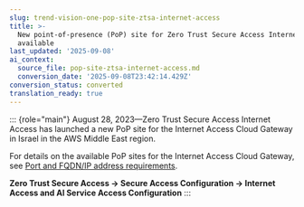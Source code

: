 ```yaml
---
slug: trend-vision-one-pop-site-ztsa-internet-access
title: >-
  New point-of-presence (PoP) site for Zero Trust Secure Access Internet Access
  available
last_updated: '2025-09-08'
ai_context:
  source_file: pop-site-ztsa-internet-access.md
  conversion_date: '2025-09-08T23:42:14.429Z'
conversion_status: converted
translation_ready: true
---
```


::: {role="main"}
August 28, 2023—Zero Trust Secure Access Internet Access has launched a new PoP site for the Internet Access Cloud Gateway in Israel in the AWS Middle East region.

For details on the available PoP sites for the Internet Access Cloud Gateway, see [Port and FQDN/IP address requirements](port-fqdn-ip-address-requirements.mdx).

**Zero Trust Secure Access → Secure Access Configuration → Internet Access and AI Service Access Configuration**
:::
